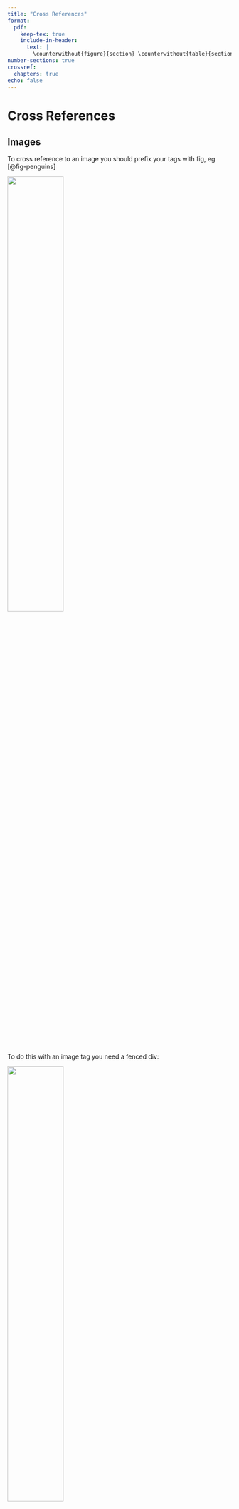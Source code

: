 ```yaml
---
title: "Cross References"
format:
  pdf:
    keep-tex: true
    include-in-header:
      text: |
        \counterwithout{figure}{section} \counterwithout{table}{section}
number-sections: true
crossref:
  chapters: true
echo: false
---
```


# Cross References

## Images

To cross reference to an image you should prefix your tags with fig, eg  [@fig-penguins]

![](palmer-penguins_by-allison-horst.png){#fig-penguins width=50%}

To do this with an image tag you need a fenced div: 

::: {#fig-lil-elephant}
<img src="lil-logo.jpg" width="50%" class="fig-lil-logo"/>
:::

## Sections 

To cross-reference sections use the `sec` prefix, eg [@sec-code-output]

## Code output {#sec-code-output}

Use the `label` chunk option to make output cross-referencable.

To cross-reference tables use the `tbl` prefix, [@tbl-penguins]


```python
# | label: tbl-penguins
# | tbl-cap: ""
# https://github.com/quarto-dev/quarto-cli/issues/3603
import pandas as pd
import numpy as np
from palmerpenguins import load_penguins

pd.options.mode.chained_assignment = None
penguins = load_penguins()
penguins_cleaned = penguins.dropna()
penguins_cleaned.head()
```

As with embedding images, captions for chunks outputting charts should use the `fig` prefix, [@fig-scatter-flip-and-bill].

```python
# | label: fig-scatter-flip-and-bill
from plotnine import ggplot, geom_point, aes, stat_smooth, facet_wrap
from palmerpenguins import load_penguins
(
    ggplot(penguins_cleaned, aes("bill_length_mm",
           "flipper_length_mm", color="factor(species)"))
    + geom_point()
)
```

The cross-reference hyperlinks are anchor links - [@fig-penguins]